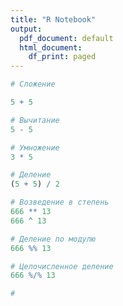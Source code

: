 ```yaml
---
title: "R Notebook"
output:
  pdf_document: default
  html_document:
    df_print: paged
---
```

```r
# Сложение

5 + 5 

# Вычитание
5 - 5 

# Умножение
3 * 5

# Деление
(5 + 5) / 2 

# Возведение в степень
666 ** 13
666 ^ 13

# Деление по модулю
666 %% 13

# Целочисленное деление
666 %/% 13

# 


```

